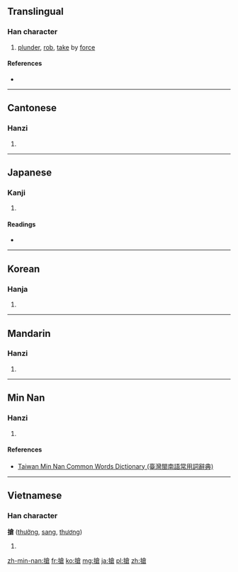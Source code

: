 {{also|抢}}
==Translingual==

===Han character===
{{Han char|rn=64|rad=手|as=10|sn=13|four=5806<sub>7</sub>|canj=手人戈口 (QOIR)|ids=⿰[[扌]][[倉]]}}

# [[plunder]], [[rob]], [[take]] by [[force]]

====References====
* {{Han ref|kx=0448.220|dkj=12525|dj=0799.130|hdz=31934.030|uh=6436|ud=25654|bh=B76D|bd=46957}}

----

==Cantonese==

===Hanzi===
{{yue-hanzi|jyut=[[coeng1]], [[coeng2]]|y=cheung1, cheung2|sim=抢}}

# {{defn|lang=yue|sort=手10}}

----

==Japanese==

===Kanji===
{{ja-kanji|grade=|rs=手10}}

# {{defn|lang=ja|sort=手10}}

====Readings====
* {{ja-readings|on=[[しょう]] (shō)|kun=[[つく]] (tsuku), [[こばむ]] (kobamu), [[とどく]] (todoku)}}

----

==Korean==

===Hanja===
{{ko-hanja|hangeul=창|eumhun=|rv=chang|mr=ch'ang|y=chang}}

# {{defn|lang=ko|sort=手10}}

----

==Mandarin==

===Hanzi===
{{cmn-hanzi|sim=抢|pin=[[qiǎng]] ([[qiang3]])|wg=ch'iang<sup>3</sup>}}

# {{defn|lang=cmn|sort=手10}}

----

==Min Nan==

===Hanzi===
{{nan-hanzi|tlpa=tshióng (tshiong<sup>2</sup>), tshiúnn (tshiunn<sup>2</sup>)}}

# {{defn|lang=nan|sort=手10}}

====References====
*[http://twblg.dict.edu.tw/holodict_new/result_detail.jsp?n_no=9522&curpage=1&sample=%E6%90%B6&radiobutton=1&querytarget=1&limit=20&pagenum=1&rowcount=11 Taiwan Min Nan Common Words Dictionary (臺灣閩南語常用詞辭典)]

----

==Vietnamese==

===Han character===
'''搶''' ([[thưởng]], [[sang]], [[thương]])

# {{defn|lang=vi}}

[[zh-min-nan:搶]]
[[fr:搶]]
[[ko:搶]]
[[mg:搶]]
[[ja:搶]]
[[pl:搶]]
[[zh:搶]]